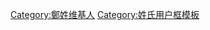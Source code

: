 {{Userbox
  |id=[[:Category:郑姓维基人|<span lang="zh" style="font-family: 黑体; color: orange;">鄭姓</span>]]
  |id-c=#11E234
  |info=這個用戶是'''[[郑姓|鄭]]'''氏後裔。
  |info-c=gold
  |info-s=10
  |border-c=gold
}}
<includeonly>[[Category:鄭姓维基人]]</includeonly><noinclude>[[Category:姓氏用户框模板]]</noinclude>